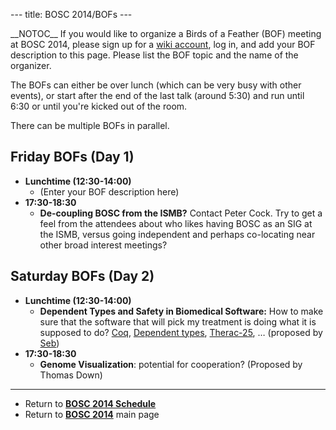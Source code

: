 ---
title: BOSC 2014/BOFs
---

__NOTOC__
If you would like to organize a Birds of a Feather (BOF) meeting at BOSC 2014, please sign up for a [[Special:Userlogin| wiki account]], log in, and add your BOF description to this page. Please list the BOF topic and the name of the organizer.

The BOFs can either be over lunch (which can be very busy with other events), or start after the end of the last talk (around 5:30) and run until 6:30 or until you're kicked out of the room.

There can be multiple BOFs in parallel.

== Friday BOFs (Day 1) ==

* '''Lunchtime (12:30-14:00)'''
** (Enter your BOF description here)
* '''17:30-18:30'''
** '''De-coupling BOSC from the ISMB?''' Contact Peter Cock. Try to get a feel from the attendees about who likes having BOSC as an SIG at the ISMB, versus going independent and perhaps co-locating near other broad interest meetings?

== Saturday BOFs (Day 2) ==
* '''Lunchtime (12:30-14:00)'''
** '''Dependent Types and Safety in Biomedical Software:''' How to make sure that the software that will pick my treatment is doing what it is supposed to do? [http://coq.inria.fr/ Coq], [http://en.wikipedia.org/wiki/Dependent_types Dependent types], [http://en.wikipedia.org/wiki/Therac-25 Therac-25], … (proposed by [http://seb.mondet.org/ Seb])
* '''17:30-18:30'''
** '''Genome Visualization''':  potential for cooperation?  (Proposed by Thomas Down)


----

* Return to '''[[BOSC_2014_Schedule | BOSC 2014 Schedule]]'''
* Return to '''[[BOSC_2014 | BOSC 2014]]''' main page